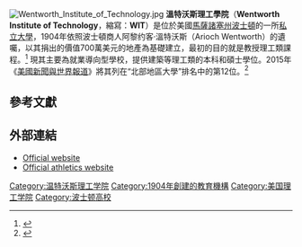 {{Infobox university|
| name    = Wentworth Institute of Technology
| image   =
| motto   = Honesty, Energy, Economy, System
| established = 1904
| type    = [[私立大學|私立大學]]
| president = Zorica Pantic
| city    = [[波士頓|波士頓]]
| state   = [[馬薩諸塞州|馬薩諸塞州]]
| country = {{USA}}
| endowment = [[美元|US$]] 8190萬
| undergrad = 3,636（3,412全日制）
| postgrad =
| postgrad_label =
| faculty = 134
| campus = 都市，{{convert|35|acre|ha}}
| colors = 黑、金和深紅
| mascot = Leopard
|affiliations = [[Association_of_Independent_Colleges_and_Universities_in_Massachusetts|AICUM]]<br>[[National_Architectural_Accrediting_Board|NAAB]]<br>[[New_England_Association_of_Schools_and_Colleges|NEASC]]
| athletics= [[NCAA|NCAA]] Division III
|sports= 14支校隊
| website = [http://www.wit.edu/ www.wit.edu]
|}}
[[Image:Wentworth_Institute_of_Technology.jpg|thumb]]
'''溫特沃斯理工學院'''（'''Wentworth Institute of Technology'''，縮寫：'''WIT'''）是位於美國[[馬薩諸塞州|馬薩諸塞州]][[波士頓|波士頓]]的一所[[私立大學|私立大學]]，1904年依照波士頓商人阿黎约客·溫特沃斯（Arioch Wentworth）的遺囑，以其捐出的價值700萬美元的地產為基礎建立，最初的目的就是教授理工類課程。<ref>{{Cite web |url=http://query.nytimes.com/gst/abstract.html?res=9D02E5DE1339E333A25750C2A9659C946297D6CF |title=''New York Times'', "Millions To Found School", March 23, 1903. |access-date=2015-04-06 |archive-date=2016-03-05 |archive-url=https://web.archive.org/web/20160305050212/http://query.nytimes.com/gst/abstract.html?res=9D02E5DE1339E333A25750C2A9659C946297D6CF |dead-url=no }}</ref> 現其主要為就業導向型學校，提供建築等理工類的本科和碩士學位。2015年《[[美國新聞與世界報道|美國新聞與世界報道]]》將其列在“北部地區大學”排名中的第12位。<ref name="USnews">{{cite web|title=Wentworth Institute of Technology|url=http://colleges.usnews.rankingsandreviews.com/best-colleges/wentworth-institute-of-technology-29099|publisher=[[美國新聞與世界報道|美國新聞與世界報道]]|accessdate=2015-04-05|archive-date=2016-09-30|archive-url=https://web.archive.org/web/20160930195036/http://colleges.usnews.rankingsandreviews.com/best-colleges/wentworth-institute-of-technology-29099|dead-url=no}}</ref>

==參考文獻==
{{Reflist}}

==外部連結==
{{commonscat|Wentworth Institute of Technology}}
* [http://www.wit.edu Official website] {{Wayback|url=http://www.wit.edu/ |date=20050713000951 }}
* [http://www.wentworthathletics.com Official athletics website]

{{美國的理工學院}}
{{Colleges and universities in metropolitan Boston}}
{{Coord|42.336611|-71.095019|display=title|type:edu}}
{{authority control}}
{{DEFAULTSORT:Wentworth Institute Of Technology}}
[[Category:温特沃斯理工学院|Category:温特沃斯理工学院]]
[[Category:1904年創建的教育機構|Category:1904年創建的教育機構]]
[[Category:美国理工学院|Category:美国理工学院]]
[[Category:波士顿高校|Category:波士顿高校]]